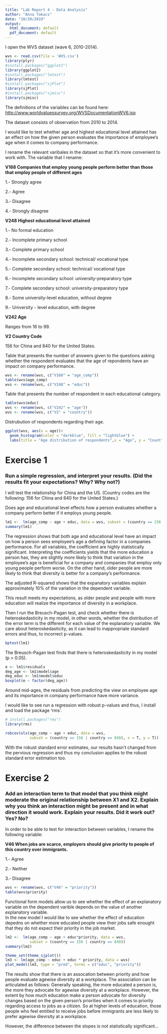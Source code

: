 ```yaml
---
title: "Lab Report 4 - Data Analysis"
author: "Anna Takacs"
date: "10/30/2019"
output:
  html_document: default
  pdf_document: default
---
```

I open the WVS dataset (wave 6, 2010-2014).
```r
wvs <- read.csv(file = 'WVS.csv')
library(plyr)
#install.packages("ggplot2")
library(ggplot2)
#install.packages("lmtest")
library(lmtest)
#install.packages("sjPlot")
library(sjPlot)
#install.packages("sjmisc")
library(sjmisc)
```

The definitions of the variables can be found here:
<http://www.worldvaluessurvey.org/WVSDocumentationWV6.jsp>

The dataset consists of observation from 2010 to 2014. 

I would like to test whether age and highest educational level attained has an effect on how the given person evaluates the importance of employee's age when it comes to company performance. 

I rename the relevant varibales in the dataset so that it's more convenient to work with. 
The variable that I rename: 

__V168 Companies that employ young people perform better than those that employ people of different ages__

1.- Strongly agree

2.- Agree

3.- Disagree

4.- Strongly disagree

__V248 Highest educational level attained__

1.- No formal education

2.- Incomplete primary school

3.- Complete primary school

4.- Incomplete secondary school: technical/ vocational type

5.- Complete secondary school: technical/ vocational type

6.- Incomplete secondary school: university-preparatory type

7.- Complete secondary school: university-preparatory type

8.- Some university-level education, without degree

9.- University - level education, with degree

__V242 Age__

Ranges from 16 to 99. 

__V2 Country Code__ 

156 for China and 840 for the United States. 

Table that presents the number of answers given to the questions asking whether the respondent evaluates that the age of repondents have an impact on company performance. 
```r
wvs <- rename(wvs, c("V168" = "age_comp"))
table(wvs$age_comp)
wvs <- rename(wvs, c("V248" = "educ"))
```

Table that presents the number of respondent in each educational category. 
```r
table(wvs$educ)
wvs <- rename(wvs, c("V242" = "age"))
wvs <- rename(wvs, c("V2" = "country"))
```

Distrubution of respondents regarding their age. 
```r
ggplot(wvs, aes(x = age))+
  geom_histogram(color = "darkblue", fill = "lightblue") + 
  labs(title = "Age distribution of respondents",x = "Age", y = "Count")
```

# Exercise 1
### Run a simple regression, and interpret your results.  (Did the results fit your expectations?  Why?  Why not?)  
I will test the relationship for China and the US. (Country codes are the following: 156 for China and 840 for the United States.)

Does age and educational level effects how a person evaluates whether a company perform better if it employs young people. 
```r
lm1 <-  lm(age_comp ~ age + educ, data = wvs, subset = (country == 156 | country == 840))
summary(lm1)
```


The regression shows that both age and educational level have an impact on how a person sees employee's age a defining factor in a companies performance. For all variables, the coefficient are highly statistically significant. Interpreting the coefficients yields that the more education a person has, they are slightly more likely to think that variation in the employee's age is beneficial for a company and companies that employ only young people perform worse. On the other hand, older people are more likely to think that diversity is better for a company's performance. 

The adjusted R-squared shows that the expanatory variables explain approximately 10% of the variation in the dependent variable. 

This result meets my expectations, as older people and people with more education will realize the importance of diversity in a workplace.

Then I run the Breusch-Pagan test, and check whether there is heteroskedasticity in my model, in other words, whether the distribution of the error term is the different for each value of the explanatory variable. We care about heteroskedasticity, as it can lead to inappropriate standard errors and thus, to incorrect p-values. 

```r
bptest(lm1)
```
The Breusch-Pagan test finds that there is heteroskedasticity in my model (p > 0.05).
```r
e <- lm1$residuals
deg_age <- lm1$model$age
deg_educ <- lm1$model$educ
boxplot(e ~ factor(deg_age))
```

Around mid-ages, the residuals from predicting the view on employee age and its importance in company performance have more variance. 

I would like to see run a regression with robust p-values and thus, I install and load the package 'rms'.
```r
# install.packages("rms")
library(rms)
```

```r
robcov(ols(age_comp ~ age + educ, data = wvs, 
           subset = (country == 156 | country == 840), x = T, y = T))
```

With the robust standard error estimates, our results hasn't changed from the pervious regression and thus my conclusion applies to the robust standard error estimation too. 

# Exercise 2
### Add an interaction term to that model that you think might moderate the original relationship between X1 and X2.  Explain why you think an interaction might be present and in what direction it would work.  Explain your results.  Did it work out?  Yes?  No?
In order to be able to test for interaction between variables, I rename the following variable: 

__V46 When jobs are scarce, employers should give priority to people of this country over immigrants.__

1.- Agree

2.- Neither

3.- Disagree

```r
wvs <- rename(wvs, c("V46" = "priority"))
table(wvs$priority)
```

Functional form models allow us to see whether the effect of an explanatory variable on the dependent varible depends on the value of another explanatory variable.  
In the new model I would like to see whether the effect of education depedns on whether more educated people view their jobs safe enought that they do not expect their priority in the job market. 
```r
lm2 <-  lm(age_comp ~ age + educ*priority, data = wvs, 
           subset = (country == 156 | country == 840))
summary(lm2)
```

```r
theme_set(theme_sjplot())
lm3 <- lm(age_comp ~ educ + educ * priority, data = wvs)
plot_model(lm3, type = "pred", terms = c("educ", "priority"))
```
The results show that there is an assocation between priority and how people evaluate agewise diversity at a workplace. The association can be articulated as follows: 
Generally speaking, the more educated a person is, the more they advocate for agewise diversity at a workplace. However, the extent by how much education make a person advocate for diversity changes based on the given person's priorities when it comes to priority regarding access to jobs as a citizen. So at higher levels of education, those people who feel entitled to receive jobs before immigrants are less likely to prefer agewise dievrsity at a workplace. 

However, the difference between the slopes is not statistically significant... 
